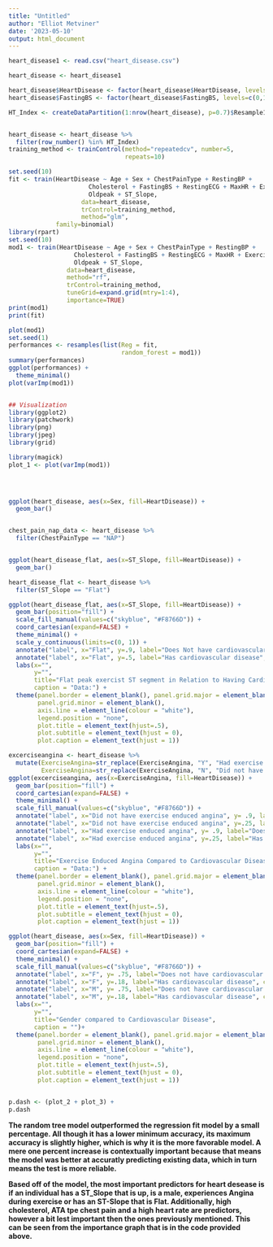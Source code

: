 ```yaml
---
title: "Untitled"
author: "Elliot Metviner"
date: '2023-05-10'
output: html_document
---
```


```r
heart_disease1 <- read.csv("heart_disease.csv")

heart_disease <- heart_disease1

heart_disease$HeartDisease <- factor(heart_disease$HeartDisease, levels=c(0,1), labels=c("FALSE","TRUE"))
heart_disease$FastingBS <- factor(heart_disease$FastingBS, levels=c(0,1), labels=c("FALSE","TRUE"))

HT_Index <- createDataPartition(1:nrow(heart_disease), p=0.7)$Resample1  


heart_disease <- heart_disease %>%
  filter(row_number() %in% HT_Index)
training_method <- trainControl(method="repeatedcv", number=5,
                                repeats=10)

set.seed(10)
fit <- train(HeartDisease ~ Age + Sex + ChestPainType + RestingBP +
                      Cholesterol + FastingBS + RestingECG + MaxHR + ExerciseAngina +
                      Oldpeak + ST_Slope,
                    data=heart_disease,
                    trControl=training_method,
                    method="glm",
             family=binomial)
library(rpart)
set.seed(10)
mod1 <- train(HeartDisease ~ Age + Sex + ChestPainType + RestingBP +
                  Cholesterol + FastingBS + RestingECG + MaxHR + ExerciseAngina +
                  Oldpeak + ST_Slope,
                data=heart_disease,
                method="rf",
                trControl=training_method,
                tuneGrid=expand.grid(mtry=1:4),
                importance=TRUE)
print(mod1)
print(fit)

plot(mod1)
set.seed(1)
performances <- resamples(list(Reg = fit,
                               random_forest = mod1))
summary(performances)
ggplot(performances) +
  theme_minimal()
plot(varImp(mod1))


## Visualization
library(ggplot2)
library(patchwork)
library(png)
library(jpeg)
library(grid)

library(magick)
plot_1 <- plot(varImp(mod1))


  

ggplot(heart_disease, aes(x=Sex, fill=HeartDisease)) + 
  geom_bar()


chest_pain_nap_data <- heart_disease %>%
  filter(ChestPainType == "NAP")


ggplot(heart_disease_flat, aes(x=ST_Slope, fill=HeartDisease)) + 
  geom_bar()

heart_disease_flat <- heart_disease %>%
  filter(ST_Slope == "Flat")

ggplot(heart_disease_flat, aes(x=ST_Slope, fill=HeartDisease)) + 
  geom_bar(position="fill") +
  scale_fill_manual(values=c("skyblue", "#F8766D")) +
  coord_cartesian(expand=FALSE) +
  theme_minimal() +
  scale_y_continuous(limits=c(0, 1)) +
  annotate("label", x="Flat", y=.9, label="Does Not have cardiovascular disease",color="skyblue") + 
  annotate("label", x="Flat", y=.5, label="Has cardiovascular disease", color="#F8766D") + 
  labs(x="",
       y="",
       title="Flat peak exercist ST segment in Relation to Having Cardiovascular Disease",
       caption = "Data:") +
  theme(panel.border = element_blank(), panel.grid.major = element_blank(),
        panel.grid.minor = element_blank(), 
        axis.line = element_line(colour = "white"),
        legend.position = "none",
        plot.title = element_text(hjust=.5),
        plot.subtitle = element_text(hjust = 0), 
        plot.caption = element_text(hjust = 1))

excerciseangina <- heart_disease %>%
  mutate(ExerciseAngina=str_replace(ExerciseAngina, "Y", "Had exercise enduced angina"),
         ExerciseAngina=str_replace(ExerciseAngina, "N", "Did not have exercise enduced angina"))
ggplot(excerciseangina, aes(x=ExerciseAngina, fill=HeartDisease)) + 
  geom_bar(position="fill") +
  coord_cartesian(expand=FALSE) +
  theme_minimal() +
  scale_fill_manual(values=c("skyblue", "#F8766D")) +
  annotate("label", x="Did not have exercise enduced angina", y= .9, label="Does not have cardiovascular disease",color="blue") + 
  annotate("label", x="Did not have exercise enduced angina", y=.25, label="Has cardiovascular disease", color="red") +
  annotate("label", x="Had exercise enduced angina", y= .9, label="Does not have cardiovascular disease",color="blue") + 
  annotate("label", x="Had exercise enduced angina", y=.25, label="Has cardiovascular disease", color="red") +
  labs(x="",
       y="",
       title="Exercise Enduced Angina Compared to Cardiovascular Disease",
       caption = "Data:") +
  theme(panel.border = element_blank(), panel.grid.major = element_blank(),
        panel.grid.minor = element_blank(), 
        axis.line = element_line(colour = "white"),
        legend.position = "none",
        plot.title = element_text(hjust=.5),
        plot.subtitle = element_text(hjust = 0), 
        plot.caption = element_text(hjust = 1))

ggplot(heart_disease, aes(x=Sex, fill=HeartDisease)) + 
  geom_bar(position="fill") +
  coord_cartesian(expand=FALSE) +
  theme_minimal() +
  scale_fill_manual(values=c("skyblue", "#F8766D")) +
  annotate("label", x="F", y= .75, label="Does not have cardiovascular disease",color="blue") + 
  annotate("label", x="F", y=.18, label="Has cardiovascular disease", color="red") +
  annotate("label", x="M", y= .75, label="Does not have cardiovascular disease",color="blue") + 
  annotate("label", x="M", y=.18, label="Has cardiovascular disease", color="red") +
  labs(x="",
       y="",
       title="Gender compared to Cardiovascular Disease",
       caption = "")+
  theme(panel.border = element_blank(), panel.grid.major = element_blank(),
        panel.grid.minor = element_blank(), 
        axis.line = element_line(colour = "white"),
        legend.position = "none",
        plot.title = element_text(hjust=.5),
        plot.subtitle = element_text(hjust = 0), 
        plot.caption = element_text(hjust = 1))


p.dash <- (plot_2 + plot_3) +
p.dash

```

**The random tree model outperformed the regression fit model by a small percentage. All though it has a lower minimum accuracy, its maximum accuracy is slightly higher, which is why it is the more favorable model. A mere one percent increase is contextually important because that means the model was better at accuratly predicting existing data, which in turn means the test is more reliable. **

**Based off of the model, the most important predictors for heart desease is if an individual has a ST_Slope that is up, is a male, experiences Angina during exercise or has an ST-Slope that is Flat. Additionally, high cholesterol, ATA tpe chest pain and a high heart rate are predictors, however a bit lest important then the ones previously mentioned. This can be seen from the importance graph that is in the code provided above.**